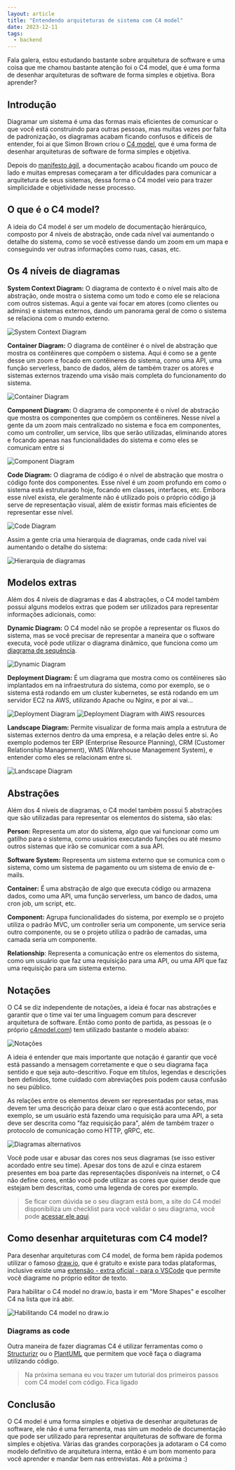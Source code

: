 ```yaml
---
layout: article
title: "Entendendo arquiteturas de sistema com C4 model"
date: 2023-12-11
tags:
  - backend
---
```


Fala galera, estou estudando bastante sobre arquitetura de software e uma coisa que me chamou bastante atenção foi o C4 model, que é uma forma de desenhar arquiteturas de software de forma simples e objetiva. Bora aprender?

## Introdução

Diagramar um sistema é uma das formas mais eficientes de comunicar o que você está construindo para outras pessoas, mas muitas vezes por falta de padronização, os diagramas acabam ficando confusos e difíceis de entender, foi ai que Simon Brown criou o [C4 model](https://c4model.com/), que é uma forma de desenhar arquiteturas de software de forma simples e objetiva.

Depois do [manifesto ágil](https://agilemanifesto.org/), a documentação acabou ficando um pouco de lado e muitas empresas começaram a ter dificuldades para comunicar a arquitetura de seus sistemas, dessa forma o C4 model veio para trazer simplicidade e objetividade nesse processo.

## O que é o C4 model?

A ideia do C4 model é ser um modelo de documentação hierárquico, composto por 4 níveis de abstração, onde cada nível vai aumentando o detalhe do sistema, como se você estivesse dando um zoom em um mapa e conseguindo ver outras informações como ruas, casas, etc.

## Os 4 níveis de diagramas

**System Context Diagram:** O diagrama de contexto é o nível mais alto de abstração, onde mostra o sistema como um todo e como ele se relaciona com outros sistemas. Aqui a gente vai focar em atores (como clientes ou admins) e sistemas externos, dando um panorama geral de como o sistema se relaciona com o mundo externo.

![System Context Diagram](https://static.structurizr.com/workspace/36141/diagrams/SystemContext.png)

**Container Diagram:** O diagrama de contêiner é o nível de abstração que mostra os contêineres que compõem o sistema. Aqui é como se a gente desse um zoom e focado em contêineres do sistema, como uma API, uma função serverless, banco de dados, além de também trazer os atores e sistemas externos trazendo uma visão mais completa do funcionamento do sistema.

![Container Diagram](https://static.structurizr.com/workspace/36141/diagrams/Containers.png)

**Component Diagram:** O diagrama de componente é o nível de abstração que mostra os componentes que compõem os contêineres. Nesse nível a gente da um zoom mais centralizado no sistema e foca em componentes, como um controller, um service, libs que serão utilizadas, eliminando atores e focando apenas nas funcionalidades do sistema e como eles se comunicam entre si

![Component Diagram](https://static.structurizr.com/workspace/36141/diagrams/Components.png)

**Code Diagram:** O diagrama de código é o nível de abstração que mostra o código fonte dos componentes. Esse nível é um zoom profundo em como o sistema está estruturado hoje, focando em classes, interfaces, etc. Embora esse nível exista, ele geralmente não é utilizado pois o próprio código já serve de representação visual, além de existir formas mais eficientes de representar esse nível.

![Code Diagram](https://c4model.com/img/class-diagram.png)

Assim a gente cria uma hierarquia de diagramas, onde cada nível vai aumentando o detalhe do sistema:

![Hierarquia de diagramas](https://c4model.com/img/c4-overview.png)

## Modelos extras

Além dos 4 níveis de diagramas e das 4 abstrações, o C4 model também possui alguns modelos extras que podem ser utilizados para representar informações adicionais, como:

**Dynamic Diagram:** O C4 model não se propõe a representar os fluxos do sistema, mas se você precisar de representar a maneira que o software executa, você pode utilizar o diagrama dinâmico, que funciona como um [diagrama de sequência](https://www.ibm.com/docs/pt-br/rsm/7.5.0?topic=uml-sequence-diagrams).

![Dynamic Diagram](https://static.structurizr.com/workspace/76748/diagrams/SignIn.png)

**Deployment Diagram:** É um diagrama que mostra como os contêineres são implantados em na infraestrutura do sistema, como por exemplo, se o sistema está rodando em um cluster kubernetes, se está rodando em um servidor EC2 na AWS, utilizando Apache ou Nginx, e por ai vai...

![Deployment Diagram](https://static.structurizr.com/workspace/76748/diagrams/LiveDeployment.png)
![Deployment Diagram with AWS resources](https://static.structurizr.com/workspace/54915/diagrams/AmazonWebServicesDeployment.png)

**Landscape Diagram:** Permite visualizar de forma mais ampla a estrutura de sistemas externos dentro da uma empresa, e a relação deles entre si. Ao exemplo podemos ter ERP (Enterprise Resource Planning), CRM (Customer Relationship Management), WMS (Warehouse Management System), e entender como eles se relacionam entre si.

![Landscape Diagram](https://static.structurizr.com/workspace/28201/diagrams/SystemLandscape.png)

## Abstrações

Além dos 4 níveis de diagramas, o C4 model também possui 5 abstrações que são utilizadas para representar os elementos do sistema, são elas:

**Person:** Representa um ator do sistema, algo que vai funcionar como um gatilho para o sistema, como usuários executando funções ou até mesmo outros sistemas que irão se comunicar com a sua API.

**Software System:** Representa um sistema externo que se comunica com o sistema, como um sistema de pagamento ou um sistema de envio de e-mails.

**Container:** É uma abstração de algo que executa código ou armazena dados, como uma API, uma função serverless, um banco de dados, uma cron job, um script, etc.

**Component:** Agrupa funcionalidades do sistema, por exemplo se o projeto utiliza o padrão MVC, um controller seria um componente, um service seria outro componente, ou se o projeto utiliza o padrão de camadas, uma camada seria um componente.

**Relationship**: Representa a comunicação entre os elementos do sistema, como um usuário que faz uma requisição para uma API, ou uma API que faz uma requisição para um sistema externo.

## Notações

O C4 se diz independente de notações, a ideia é focar nas abstrações e garantir que o time vai ter uma linguagem comum para descrever arquitetura de software. Então como ponto de partida, as pessoas (e o próprio [c4model.com](https://c4model.com/)) tem utilizado bastante o modelo abaixo:

![Notações](/uploads/c4-model-notations.png)

A ideia é entender que mais importante que notação é garantir que você está passando a mensagem corretamente e que o seu diagrama faça sentido e que seja auto-descritivo. Foque em títulos, legendas e descrições bem definidos, tome cuidado com abreviações pois podem causa confusão no seu público. 

As relações entre os elementos devem ser representadas por setas, mas devem ter uma descrição para deixar claro o que está acontecendo, por exemplo, se um usuário está fazendo uma requisição para uma API, a seta deve ser descrita como "faz requisição para", além de também trazer o protocolo de comunicação como HTTP, gRPC, etc.

![Diagramas alternativos](https://c4model.com/img/alternative-1.png)

Você pode usar e abusar das cores nos seus diagramas (se isso estiver acordado entre seu time). Apesar dos tons de azul e cinza estarem presentes em boa parte das representações disponíveis na internet, o C4 não define cores, então você pode utilizar as cores que quiser desde que estejam bem descritas, como uma legenda de cores por exemplo.

> Se ficar com dúvida se o seu diagram está bom, a site do C4 model disponibiliza um checklist para você validar o seu diagrama, você pode [acessar ele aqui](https://c4model.com/review/).

## Como desenhar arquiteturas com C4 model?

Para desenhar arquiteturas com C4 model, de forma bem rápida podemos utilizar o famoso [draw.io](https://app.diagrams.net/), que é gratuito e existe para todas plataformas, inclusive existe uma [extensão - extra oficial - para o VSCode](https://marketplace.visualstudio.com/items?itemName=hediet.vscode-drawio) que permite você diagrame no próprio editor de texto. 

Para habilitar o C4 model no draw.io, basta ir em "More Shapes" e escolher C4 na lista que irá abir.

![Habilitando C4 model no draw.io](/uploads/drawio-c4-shapes.png)

### Diagrams as code

Outra maneira de fazer diagramas C4 é utilizar ferramentas como o [Structurizr](https://structurizr.com/) ou o [PlantUML](https://plantuml.com/pt/) que permitem que você faça o diagrama utilizando código. 

> Na próxima semana eu vou trazer um tutorial dos primeiros passos com C4 model com código. Fica ligado

## Conclusão

O C4 model é uma forma simples e objetiva de desenhar arquiteturas de software, ele não é uma ferramenta, mas sim um modelo de documentação que pode ser utilizado para representar arquiteturas de software de forma simples e objetiva. Várias das grandes corporações ja adotaram o C4 como modelo definitivo de arquitetura interna, então é um bom momento para você aprender e mandar bem nas entrevistas. Até a próxima :) 
